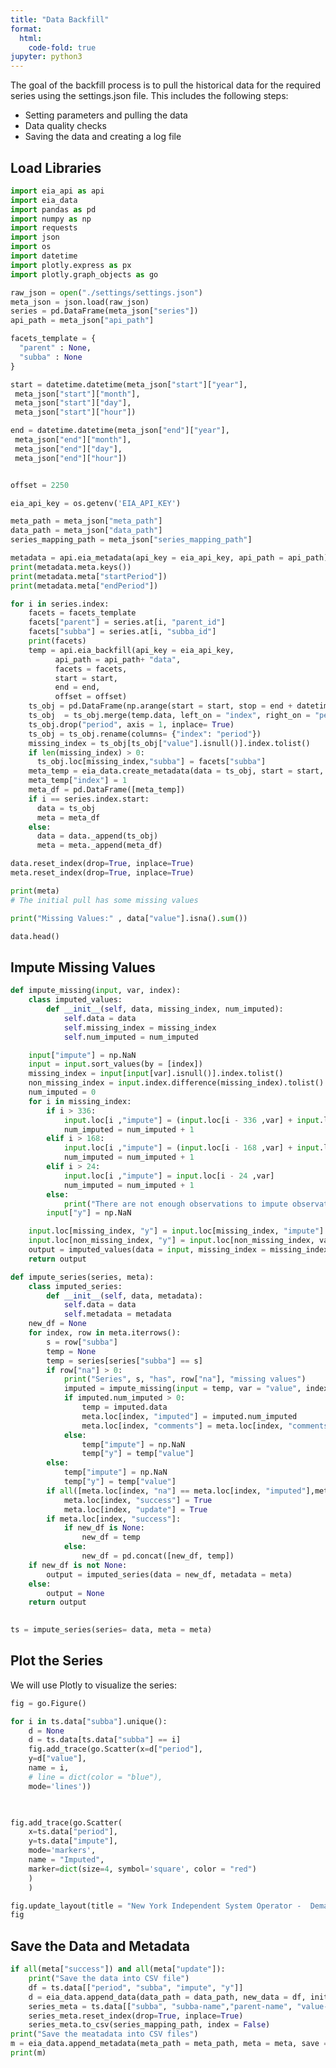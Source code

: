 ```yaml
---
title: "Data Backfill"
format:
  html:
    code-fold: true
jupyter: python3
---
```


The goal of the backfill process is to pull the historical data for the required series using the settings.json file. This includes the following steps:

- Setting parameters and pulling the data
- Data quality checks
- Saving the data and creating a log file


## Load Libraries

```python
import eia_api as api
import eia_data 
import pandas as pd
import numpy as np
import requests
import json
import os
import datetime
import plotly.express as px
import plotly.graph_objects as go
```



```python
raw_json = open("./settings/settings.json")
meta_json = json.load(raw_json)
series = pd.DataFrame(meta_json["series"])
api_path = meta_json["api_path"]
```


```python

facets_template = {
  "parent" : None,
  "subba" : None
}

start = datetime.datetime(meta_json["start"]["year"],
 meta_json["start"]["month"], 
 meta_json["start"]["day"], 
 meta_json["start"]["hour"])

end = datetime.datetime(meta_json["end"]["year"],
 meta_json["end"]["month"], 
 meta_json["end"]["day"], 
 meta_json["end"]["hour"])


offset = 2250

eia_api_key = os.getenv('EIA_API_KEY')

meta_path = meta_json["meta_path"]
data_path = meta_json["data_path"]
series_mapping_path = meta_json["series_mapping_path"]
```


```python
metadata = api.eia_metadata(api_key = eia_api_key, api_path = api_path)
print(metadata.meta.keys())
print(metadata.meta["startPeriod"])
print(metadata.meta["endPeriod"])
```


```python
for i in series.index:
    facets = facets_template
    facets["parent"] = series.at[i, "parent_id"]
    facets["subba"] = series.at[i, "subba_id"]
    print(facets)
    temp = api.eia_backfill(api_key = eia_api_key, 
          api_path = api_path+ "data", 
          facets = facets, 
          start = start,
          end = end,
          offset = offset) 
    ts_obj = pd.DataFrame(np.arange(start = start, stop = end + datetime.timedelta(hours = 1), step = datetime.timedelta(hours = 1)).astype(datetime.datetime), columns=["index"])
    ts_obj  = ts_obj.merge(temp.data, left_on = "index", right_on = "period", how="left")
    ts_obj.drop("period", axis = 1, inplace= True)
    ts_obj = ts_obj.rename(columns= {"index": "period"})
    missing_index = ts_obj[ts_obj["value"].isnull()].index.tolist()
    if len(missing_index) > 0:
      ts_obj.loc[missing_index,"subba"] = facets["subba"]   
    meta_temp = eia_data.create_metadata(data = ts_obj, start = start, end = end, type = "backfill")
    meta_temp["index"] = 1
    meta_df = pd.DataFrame([meta_temp]) 
    if i == series.index.start:
      data = ts_obj
      meta = meta_df
    else:
      data = data._append(ts_obj)
      meta = meta._append(meta_df)

data.reset_index(drop=True, inplace=True)
meta.reset_index(drop=True, inplace=True)


```



```python
print(meta)
# The initial pull has some missing values

print("Missing Values:" , data["value"].isna().sum())

data.head()
```




## Impute Missing Values

```python
def impute_missing(input, var, index):
    class imputed_values:
        def __init__(self, data, missing_index, num_imputed):
            self.data = data
            self.missing_index = missing_index
            self.num_imputed = num_imputed

    input["impute"] = np.NaN
    input = input.sort_values(by = [index])
    missing_index = input[input[var].isnull()].index.tolist()
    non_missing_index = input.index.difference(missing_index).tolist()
    num_imputed = 0
    for i in missing_index:
        if i > 336:
            input.loc[i ,"impute"] = (input.loc[i - 336 ,var] + input.loc[i - 168 ,var] + input.loc[i - 24 ,var]) / 3
            num_imputed = num_imputed + 1
        elif i > 168:
            input.loc[i ,"impute"] = (input.loc[i - 168 ,var] + input.loc[i - 24 ,var]) / 2
            num_imputed = num_imputed + 1
        elif i > 24:
            input.loc[i ,"impute"] = input.loc[i - 24 ,var]
            num_imputed = num_imputed + 1
        else:
            print("There are not enough observations to impute observation:", i)
        input["y"] = np.NaN

    input.loc[missing_index, "y"] = input.loc[missing_index, "impute"]
    input.loc[non_missing_index, "y"] = input.loc[non_missing_index, var]
    output = imputed_values(data = input, missing_index = missing_index, num_imputed = num_imputed)
    return output
```
```python
def impute_series(series, meta):
    class imputed_series:
        def __init__(self, data, metadata):
            self.data = data
            self.metadata = metadata
    new_df = None
    for index, row in meta.iterrows():
        s = row["subba"]
        temp = None
        temp = series[series["subba"] == s]
        if row["na"] > 0:
            print("Series", s, "has", row["na"], "missing values")
            imputed = impute_missing(input = temp, var = "value", index = "period")
            if imputed.num_imputed > 0:
                temp = imputed.data
                meta.loc[index, "imputed"] = imputed.num_imputed
                meta.loc[index, "comments"] = meta.loc[index, "comments"] + " Missing values were imputed"
            else:
                temp["impute"] = np.NaN
                temp["y"] = temp["value"]
        else:
            temp["impute"] = np.NaN
            temp["y"] = temp["value"]
        if all([meta.loc[index, "na"] == meta.loc[index, "imputed"],meta.loc[index, "start_match"],meta.loc[index, "end_match"]]):
            meta.loc[index, "success"] = True
            meta.loc[index, "update"] = True
        if meta.loc[index, "success"]:
            if new_df is None:
                new_df = temp
            else:
                new_df = pd.concat([new_df, temp])
    if new_df is not None:
        output = imputed_series(data = new_df, metadata = meta)
    else: 
        output = None
    return output
    
```

```python
ts = impute_series(series= data, meta = meta)
```

## Plot the Series

We will use Plotly to visualize the series:

```python
fig = go.Figure()

for i in ts.data["subba"].unique():
    d = None
    d = ts.data[ts.data["subba"] == i]
    fig.add_trace(go.Scatter(x=d["period"], 
    y=d["value"], 
    name = i,
    # line = dict(color = "blue"),
    mode='lines'))
    


fig.add_trace(go.Scatter(
    x=ts.data["period"], 
    y=ts.data["impute"],
    mode='markers',  
    name = "Imputed",
    marker=dict(size=4, symbol='square', color = "red")
    )
    )

fig.update_layout(title = "New York Independent System Operator -  Demand for Electricity")
fig
```

## Save the Data and Metadata


```python
if all(meta["success"]) and all(meta["update"]):
    print("Save the data into CSV file")
    df = ts.data[["period", "subba", "impute", "y"]]
    d = eia_data.append_data(data_path = data_path, new_data = df, init = True, save = True)
    series_meta = ts.data[["subba", "subba-name","parent-name", "value-units"]].drop_duplicates().dropna().sort_values(by = ["subba"])
    series_meta.reset_index(drop=True, inplace=True)
    series_meta.to_csv(series_mapping_path, index = False)
print("Save the meatadata into CSV files")
m = eia_data.append_metadata(meta_path = meta_path, meta = meta, save = True, init = True)
print(m)
```

